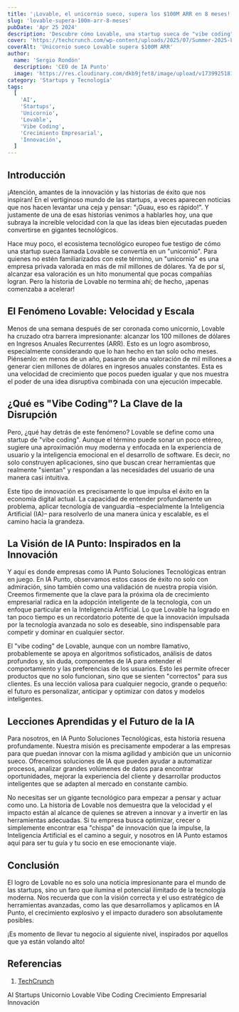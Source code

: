 ```yaml
---
title: '¡Lovable, el unicornio sueco, supera los $100M ARR en 8 meses!'
slug: 'lovable-supera-100m-arr-8-meses'
pubDate: 'Apr 25 2024'
description: 'Descubre cómo Lovable, una startup sueca de "vibe coding", alcanzó el estatus de unicornio y los $100M ARR en solo ocho meses, validando el poder de la IA en la innovación empresarial.'
cover: 'https://techcrunch.com/wp-content/uploads/2025/07/Summer-2025-Lovable-Team-Picture.jpg'
coverAlt: 'Unicornio sueco Lovable supera $100M ARR'
author:
  name: 'Sergio Rondón'
  description: 'CEO de IA Punto'
  image: 'https://res.cloudinary.com/dkb9jfet8/image/upload/v1739925181/sergio_gdcaeh.png'
category: 'Startups y Tecnología'
tags:
  [
    'AI',
    'Startups',
    'Unicornio',
    'Lovable',
    'Vibe Coding',
    'Crecimiento Empresarial',
    'Innovación',
  ]
---
```


<h2 id="introduccion">Introducción</h2>

¡Atención, amantes de la innovación y las historias de éxito que nos inspiran! En el vertiginoso mundo de las startups, a veces aparecen noticias que nos hacen levantar una ceja y pensar: "¡Guau, eso es rápido!". Y justamente de una de esas historias venimos a hablarles hoy, una que subraya la increíble velocidad con la que las ideas bien ejecutadas pueden convertirse en gigantes tecnológicos.

Hace muy poco, el ecosistema tecnológico europeo fue testigo de cómo una startup sueca llamada Lovable se convertía en un "unicornio". Para quienes no estén familiarizados con este término, un "unicornio" es una empresa privada valorada en más de mil millones de dólares. Ya de por sí, alcanzar esa valoración es un hito monumental que pocas compañías logran. Pero la historia de Lovable no termina ahí; de hecho, ¡apenas comenzaba a acelerar!

<h2 id="el-fenomeno-lovable-velocidad-y-escala">El Fenómeno Lovable: Velocidad y Escala</h2>

Menos de una semana después de ser coronada como unicornio, Lovable ha cruzado otra barrera impresionante: alcanzar los 100 millones de dólares en Ingresos Anuales Recurrentes (ARR). Esto es un logro asombroso, especialmente considerando que lo han hecho en tan solo ocho meses. Piénsenlo: en menos de un año, pasaron de una valoración de mil millones a generar cien millones de dólares en ingresos anuales constantes. Esta es una velocidad de crecimiento que pocos pueden igualar y que nos muestra el poder de una idea disruptiva combinada con una ejecución impecable.

<h2 id="que-es-vibe-coding-la-clave-de-la-disrupcion">¿Qué es "Vibe Coding"? La Clave de la Disrupción</h2>

Pero, ¿qué hay detrás de este fenómeno? Lovable se define como una startup de "vibe coding". Aunque el término puede sonar un poco etéreo, sugiere una aproximación muy moderna y enfocada en la experiencia de usuario y la inteligencia emocional en el desarrollo de software. Es decir, no solo construyen aplicaciones, sino que buscan crear herramientas que realmente "sientan" y respondan a las necesidades del usuario de una manera casi intuitiva.

Este tipo de innovación es precisamente lo que impulsa el éxito en la economía digital actual. La capacidad de entender profundamente un problema, aplicar tecnología de vanguardia –especialmente la Inteligencia Artificial (IA)– para resolverlo de una manera única y escalable, es el camino hacia la grandeza.

<h2 id="la-vision-de-ia-punto-inspirados-en-la-innovacion">La Visión de IA Punto: Inspirados en la Innovación</h2>

Y aquí es donde empresas como IA Punto Soluciones Tecnológicas entran en juego. En IA Punto, observamos estos casos de éxito no solo con admiración, sino también como una validación de nuestra propia visión. Creemos firmemente que la clave para la próxima ola de crecimiento empresarial radica en la adopción inteligente de la tecnología, con un enfoque particular en la Inteligencia Artificial. Lo que Lovable ha logrado en tan poco tiempo es un recordatorio potente de que la innovación impulsada por la tecnología avanzada no solo es deseable, sino indispensable para competir y dominar en cualquier sector.

El "vibe coding" de Lovable, aunque con un nombre llamativo, probablemente se apoya en algoritmos sofisticados, análisis de datos profundos y, sin duda, componentes de IA para entender el comportamiento y las preferencias de los usuarios. Esto les permite ofrecer productos que no solo funcionan, sino que se sienten "correctos" para sus clientes. Es una lección valiosa para cualquier negocio, grande o pequeño: el futuro es personalizar, anticipar y optimizar con datos y modelos inteligentes.

<h2 id="lecciones-aprendidas-y-el-futuro-de-la-ia">Lecciones Aprendidas y el Futuro de la IA</h2>

Para nosotros, en IA Punto Soluciones Tecnológicas, esta historia resuena profundamente. Nuestra misión es precisamente empoderar a las empresas para que puedan innovar con la misma agilidad y ambición que un unicornio sueco. Ofrecemos soluciones de IA que pueden ayudar a automatizar procesos, analizar grandes volúmenes de datos para encontrar oportunidades, mejorar la experiencia del cliente y desarrollar productos inteligentes que se adapten al mercado en constante cambio.

No necesitas ser un gigante tecnológico para empezar a pensar y actuar como uno. La historia de Lovable nos demuestra que la velocidad y el impacto están al alcance de quienes se atreven a innovar y a invertir en las herramientas adecuadas. Si tu empresa busca optimizar, crecer o simplemente encontrar esa "chispa" de innovación que la impulse, la Inteligencia Artificial es el camino a seguir, y nosotros en IA Punto estamos aquí para ser tu guía y tu socio en ese emocionante viaje.

<h2 id="conclusion">Conclusión</h2>

El logro de Lovable no es solo una noticia impresionante para el mundo de las startups, sino un faro que ilumina el potencial ilimitado de la tecnología moderna. Nos recuerda que con la visión correcta y el uso estratégico de herramientas avanzadas, como las que desarrollamos y aplicamos en IA Punto, el crecimiento explosivo y el impacto duradero son absolutamente posibles.

¡Es momento de llevar tu negocio al siguiente nivel, inspirados por aquellos que ya están volando alto!

<h2 id="referencias">Referencias</h2>

1.  [TechCrunch](https://techcrunch.com/2025/07/22/lovable-the-swedish-unicorn-that-just-hit-100m-in-annual-recurring-revenue-in-8-months/)

<div class="flex flex-wrap gap-2 mt-8">
  <span class="inline-block px-3 py-1 bg-primary-100 text-primary-700 text-xs font-semibold rounded-full shadow-sm">AI</span>
  <span class="inline-block px-3 py-1 bg-primary-100 text-primary-700 text-xs font-semibold rounded-full shadow-sm">Startups</span>
  <span class="inline-block px-3 py-1 bg-primary-100 text-primary-700 text-xs font-semibold rounded-full shadow-sm">Unicornio</span>
  <span class="inline-block px-3 py-1 bg-primary-100 text-primary-700 text-xs font-semibold rounded-full shadow-sm">Lovable</span>
  <span class="inline-block px-3 py-1 bg-primary-100 text-primary-700 text-xs font-semibold rounded-full shadow-sm">Vibe Coding</span>
  <span class="inline-block px-3 py-1 bg-primary-100 text-primary-700 text-xs font-semibold rounded-full shadow-sm">Crecimiento Empresarial</span>
  <span class="inline-block px-3 py-1 bg-primary-100 text-primary-700 text-xs font-semibold rounded-full shadow-sm">Innovación</span>
</div>

